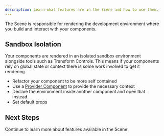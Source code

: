 ```yaml
---
description: Learn what features are in the Scene and how to use them.
---
```


The Scene is responsible for rendering the development environment where you build and interact with your components.

## Sandbox Isolation

Your components are rendered in an isolated sandbox environment alongside tools such as Transform Controls. This means if your components rely on global state or context there is some work involved to get it rendering.

- Refactor your component to be more self contained
- Use a [Provider Component](/docs/building-your-scene/project-config#provider-component) to provide the necessary context
- Declare the environment inside another component and open that instead
- Set default props

## Next Steps

Continue to learn more about features available in the Scene.
